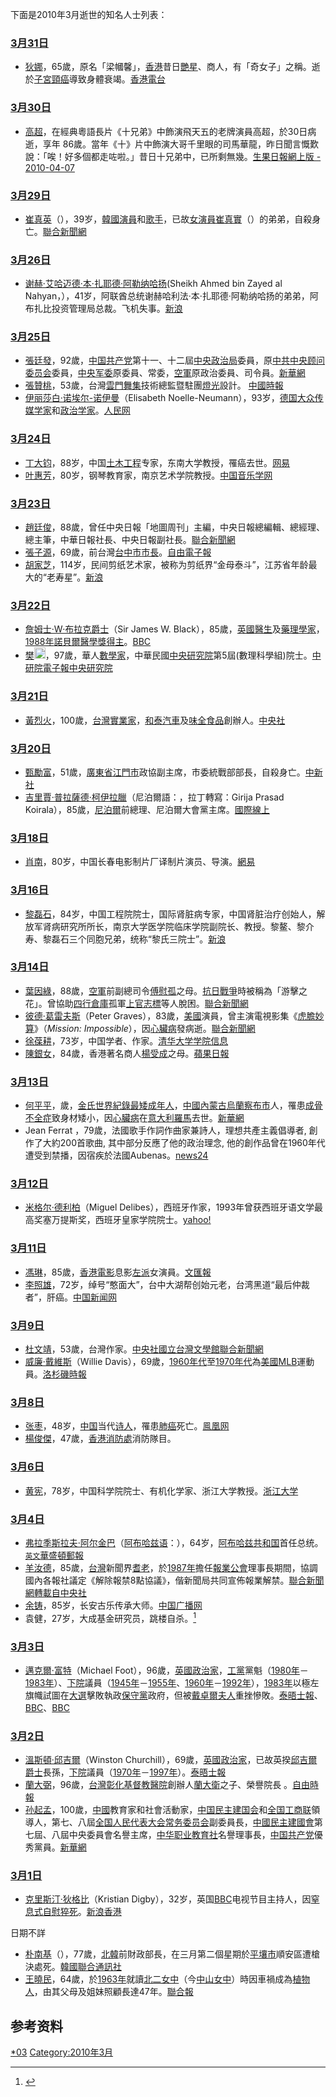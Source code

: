 {{noteTA
|G1 = PoliticiansUK
|1 = zh-hans:职业特工队;zh-hk:職業特工隊;zh-tw:虎膽妙算;
}}
{{MonthTOC|2010年|逝世人物列表}}

下面是2010年3月逝世的知名人士列表：

=== [[3月31日|3月31日]] ===
*[[狄娜|狄娜]]，65歲，原名「梁幗馨」，[[香港|香港]]昔日[[艷星|艷星]]、商人，有「奇女子」之稱。逝於[[子宮頸癌|子宮頸癌]]導致身體衰竭。[http://www.rthk.org.hk/rthk/news/expressnews/news.htm?expressnews&20100401&55&658039 香港電台]{{Wayback|url=http://www.rthk.org.hk/rthk/news/expressnews/news.htm?expressnews&20100401&55&658039 |date=20160304131447 }}

=== [[3月30日|3月30日]] ===
*[[高超|高超]]，在經典粵語長片《十兄弟》中飾演飛天五的老牌演員高超，於30日病逝，享年 86歲。當年《十》片中飾演大哥千里眼的司馬華龍，昨日聞言慨歎說：「唉！好多個都走咗啦。」昔日十兄弟中，已所剩無幾。[http://news.hotpot.hk/fruit/art_main.php?iss_id=20100407&sec_id=462&art_id=13902032   生果日報網上版 - 2010-04-07]{{dead link|date=十一月 2017 |bot=InternetArchiveBot }}

=== [[3月29日|3月29日]] ===
*[[崔真英|崔真英]]（{{lang|ko|최진영}}），39岁，[[韓國|韓國]][[演員|演員]]和[[歌手|歌手]]，已故[[女演員|女演員]][[崔真實|崔真實]]（{{lang|ko|최진실}}）的弟弟，自殺身亡。[https://web.archive.org/web/20100401100539/http://udn.com/NEWS/ENTERTAINMENT/ENT5/5504833.shtml 聯合新聞網]

=== [[3月26日|3月26日]] ===
*[[谢赫·艾哈迈德·本·扎耶德·阿勒纳哈扬|谢赫·艾哈迈德·本·扎耶德·阿勒纳哈扬]](Sheikh Ahmed bin Zayed al Nahyan，{{lang-ar|أحمد بن زايد آل نهيان}}），41岁，阿联酋总统谢赫哈利法·本·扎耶德·阿勒纳哈扬的弟弟，阿布扎比投资管理局总裁。飞机失事。[http://news.sina.com.cn/w/2010-03-31/033317298807s.shtml 新浪]{{Wayback|url=http://news.sina.com.cn/w/2010-03-31/033317298807s.shtml |date=20190608050717 }}

=== [[3月25日|3月25日]] ===
*[[張廷發|張廷發]]，92歲，[[中国共产党|中国共产党]]第十一、十二屆[[中国共产党中央政治局|中央政治局]]委員，原[[中共中央顾问委员会|中共中央顾问委员会]]委員，[[中央军委|中央军委]]原委員、常委，[[中國人民解放軍空軍|空軍]]原政治委員、司令員。[http://news.xinhuanet.com/politics/2010-03/25/content_13246258.htm 新華網]
*[[張贊桃|張贊桃]]，53歲，台灣[[雲門舞集|雲門舞集]]技術總監暨駐團[[燈光|燈光]]設計。 [https://web.archive.org/web/20100406054939/http://news.chinatimes.com/reading/0%2C5251%2C110513x112010040400254%2C00.html 中國時報]
*[[伊丽莎白·诺埃尔-诺伊曼|伊丽莎白·诺埃尔-诺伊曼]]（Elisabeth Noelle-Neumann），93岁，[[德国|德国]][[大众传媒学|大众传媒学家]]和[[政治学|政治学家]]。[http://media.people.com.cn/GB/40606/11237500.html 人民网]{{Wayback|url=http://media.people.com.cn/GB/40606/11237500.html |date=20180927200623 }}

=== [[3月24日|3月24日]] ===
*[[丁大钧|丁大钧]]，88岁，中国[[土木工程|土木工程]]专家，东南大学教授，罹癌去世。[https://web.archive.org/web/20181003090606/http://news.163.com/10/0326/03/62M1MKGQ000146BB.html 网易]
*[[叶惠芳|叶惠芳]]，80岁，钢琴教育家，南京艺术学院教授。[https://web.archive.org/web/20100918231930/http://musicology.cn/news/news/201003/5938.html 中国音乐学网]

=== [[3月23日|3月23日]] ===
*[[趙廷俊|趙廷俊]]，88歲，曾任中央日報「地圖周刊」主編，中央日報總編輯、總經理、總主筆，中華日報社長、中央日報副社長。[https://web.archive.org/web/20100405232105/http://udn.com/NEWS/NATIONAL/NAT5/5514997.shtml 聯合新聞網]
*[[張子源|張子源]]，69歲，前台灣[[台中市|台中市]][[台中市市長|市長]]。[https://web.archive.org/web/20101031210906/http://www.libertytimes.com.tw/2010/new/mar/24/today-center15.htm 自由電子報]
*[[胡家芝|胡家芝]]，114岁，民间剪纸艺术家，被称为剪纸界“金母泰斗”，江苏省年龄最大的“老寿星”。[http://news.sina.com.cn/s/2010-03-25/032919934729.shtml 新浪]{{Wayback|url=http://news.sina.com.cn/s/2010-03-25/032919934729.shtml |date=20190609003303 }}

=== [[3月22日|3月22日]] ===
*[[詹姆士·W·布拉克|詹姆士·W·布拉克爵士]]（Sir James W. Black），85歲，[[英國|英國]][[醫生|醫生]]及[[藥理學|藥理學家]]，[[1988年|1988年]][[諾貝爾生理學或醫學獎|諾貝爾醫學獎得主]]。[http://news.bbc.co.uk/2/hi/uk_news/scotland/glasgow_and_west/8580567.stm BBC]{{Wayback|url=http://news.bbc.co.uk/2/hi/uk_news/scotland/glasgow_and_west/8580567.stm |date=20201109064654 }}
*[[樊土畿|樊]][[File:zh_cj-gviw.svg|18px]]，97歲，華人[[數學家|數學家]]，中華民國[[中央研究院|中央研究院]]第5屆(數理科學組)院士。[https://web.archive.org/web/20160304185733/http://newsletter.sinica.edu.tw/news/read_news.php?nid=4634 中研院電子報][https://academicians.sinica.edu.tw/index.php?func=1-D 中央研究院]{{Wayback|url=https://academicians.sinica.edu.tw/index.php?func=1-D |date=20161102125806 }}

=== [[3月21日|3月21日]] ===
*[[黃烈火|黃烈火]]，100歲，[[台灣|台灣]][[實業家|實業家]]，[[和泰汽車|和泰汽車]]及[[味全食品|味全食品]]創辦人。[http://www.etaiwannews.com/etn/news_content.php?id=1209082&lang=tc_news&cate_img=259.jpg&cate_rss=ED,HD 中央社]{{Wayback|url=http://www.etaiwannews.com/etn/news_content.php?id=1209082&lang=tc_news&cate_img=259.jpg&cate_rss=ED,HD |date=20160305011910 }}

=== [[3月20日|3月20日]] ===
*[[甄勵富|甄勵富]]，51歲，[[廣東省|廣東省]][[江門市|江門市]]政協副主席，市委統戰部部長，自殺身亡。[http://www.chinanews.com.cn/sh/news/2010/03-20/2181210.shtml 中新社]{{Wayback|url=http://www.chinanews.com.cn/sh/news/2010/03-20/2181210.shtml |date=20100609211747 }}
*[[吉里賈·普拉薩德·柯伊拉臘|吉里賈·普拉薩德·柯伊拉臘]]（尼泊爾語：{{lang|ne|गिरिजा प्रसाद कोइराला}}，拉丁轉寫：Girija Prasad Koirala），85歲，[[尼泊爾|尼泊爾]]前總理、尼泊爾大會黨主席。[http://gb.cri.cn/27824/2010/03/20/2225s2790781.htm 國際線上]{{Wayback|url=http://gb.cri.cn/27824/2010/03/20/2225s2790781.htm |date=20160304113917 }}

=== [[3月18日|3月18日]] ===
*[[肖南|肖南]]，80岁，中国长春电影制片厂译制片演员、导演。[https://web.archive.org/web/20160305075430/http://ent.163.com/10/0322/04/62BR6URC00032DGD.html 網易]

=== [[3月16日|3月16日]] ===
*[[黎磊石|黎磊石]]，84岁，中国工程院院士，国际肾脏病专家，中国肾脏治疗创始人，解放军肾病研究所所长，南京大学医学院临床学院副院长、教授。黎鳌、黎介寿、黎磊石三个同胞兄弟，统称“黎氏三院士”。[http://news.sina.com.cn/o/2010-03-17/033217227056s.shtml 新浪]{{Wayback|url=http://news.sina.com.cn/o/2010-03-17/033217227056s.shtml |date=20190609145148 }}

=== [[3月14日|3月14日]] ===
*[[葉因綠|葉因綠]]，88歲，[[空軍|空軍]]前副總司令[[傅慰孤|傅慰孤]]之母。[[抗日戰爭|抗日戰爭]]時被稱為「游擊之花」。曾協助[[四行倉庫|四行倉庫]]孤軍[[上官志標|上官志標]]等人脫困。[https://web.archive.org/web/20100323072409/http://udn.com/NEWS/NATIONAL/NAT5/5479865.shtml 聯合新聞網]
*[[彼德·葛雷夫斯|彼德·葛雷夫斯]]（Peter Graves），83歲，[[美國|美國]]演員，曾主演電視影集《[[虎膽妙算|虎膽妙算]]》（''Mission: Impossible''），因[[心臟病|心臟病]]發病逝。[https://web.archive.org/web/20100323013246/http://udn.com/NEWS/ENTERTAINMENT/BREAKINGNEWS8/5477129.shtml 聯合新聞網]
*[[徐葆耕|徐葆耕]]，73岁，中国学者、作家。[http://rwxy.tsinghua.edu.cn/show.asp?id=1308 清华大学学院信息]{{Dead link|date=2019年2月 |bot=InternetArchiveBot |fix-attempted=yes }}
*[[陳銀女|陳銀女]]，84歲，香港著名商人[[楊受成|楊受成]]之母。[http://hk.apple.nextmedia.com/entertainment/art/20100315/13820599 蘋果日報]{{Wayback|url=http://hk.apple.nextmedia.com/entertainment/art/20100315/13820599 |date=20160304212409 }}

=== [[3月13日|3月13日]] ===
*[[何平平|何平平]]，{{age|1988|7|1|2010|3|13}}歲，[[金氏世界紀錄|金氏世界紀錄]][[最矮成年人|最矮成年人]]，[[中國|中國]][[內蒙古|內蒙古]][[烏蘭察布市|烏蘭察布市]]人，罹患[[成骨不全症|成骨不全症]]致身材矮小，因[[心臟病|心臟病]]在[[意大利|意大利]][[羅馬|羅馬]]去世。[http://news.xinhuanet.com/photo/2010-03/16/content_13178669.htm 新華網]{{Wayback|url=http://news.xinhuanet.com/photo/2010-03/16/content_13178669.htm |date=20100322205511 }}
*Jean Ferrat ，79歲，法國歌手作詞作曲家兼詩人，理想共產主義倡導者, 創作了大約200首歌曲, 其中部分反應了他的政治理念, 他的創作品曾在1960年代遭受到禁播，因宿疾於法國Aubenas。[http://www.news24.com/Entertainment/International/Singer-Jean-Ferrat-dead-at-79-20100313 news24]{{Wayback|url=http://www.news24.com/Entertainment/International/Singer-Jean-Ferrat-dead-at-79-20100313 |date=20190616170526 }}

=== [[3月12日|3月12日]] ===
*[[米格尔·德利柏|米格尔·德利柏]]（Miguel Delibes），西班牙作家，1993年曾获西班牙语文学最高奖塞万提斯奖，西班牙皇家学院院士。[http://news.yahoo.com/s/ap/20100312/ap_on_en_ot/eu_obit_delibes yahoo!]

=== [[3月11日|3月11日]] ===
*[[馮琳|馮琳]]，85歲，[[香港電影|香港電影]]息影[[大中華地區左派、右派|左派]]女演員。[https://web.archive.org/web/20111204194812/http://paper.wenweipo.com/2010/03/19/EN1003190007.htm 文匯報]
*[[李照雄|李照雄]]，72岁，绰号“憨面大”，台中大湖帮创始元老，台湾黑道“最后仲裁者”，肝癌。[http://www.chinanews.com.cn/tw/tw-mswx/news/2010/03-12/2165401.shtml 中国新闻网]{{Wayback|url=http://www.chinanews.com.cn/tw/tw-mswx/news/2010/03-12/2165401.shtml |date=20101122045908 }}

=== [[3月9日|3月9日]] ===
*[[杜文靖|杜文靖]]，53歲，台灣作家。[https://web.archive.org/web/20160306020854/http://www.cna.com.tw/ShowNews/Detail.aspx?pNewsID=201003290305&pType0=aEDU&pTypeSel=0 中央社][https://web.archive.org/web/20150601174250/http://www.nmtl.gov.tw/index.php?option=com_content&task=view&id=1568&Itemid=15 國立台灣文學館][http://udn.com/NEWS/NATIONAL/BREAKINGNEWS1/5505223.shtml 聯合新聞網]{{dead link|date=十一月 2017 |bot=InternetArchiveBot }}
*[[威廉·戴維斯|威廉·戴維斯]]（Willie Davis），69歲，[[1960年代|1960年代]]至[[1970年代|1970年代]]為[[美國|美國]][[MLB|MLB]]運動員。[http://latimesblogs.latimes.com/lanow/2010/03/former-dodger-willie-davis-found-dead-in-burbank-home.html 洛杉磯時報]{{Wayback|url=http://latimesblogs.latimes.com/lanow/2010/03/former-dodger-willie-davis-found-dead-in-burbank-home.html |date=20190629180459 }}

=== [[3月8日|3月8日]] ===
*[[张枣|张枣]]，48岁，[[中国|中国]]当代[[诗人|诗人]]，罹患[[肺癌|肺癌]]死亡。[http://book.ifeng.com/culture/whrd/detail_2010_03/09/364125_0.shtml 鳯凰网]{{Wayback|url=http://book.ifeng.com/culture/whrd/detail_2010_03/09/364125_0.shtml |date=20180927052534 }}
*[[楊俊傑|楊俊傑]]，47歲，[[香港消防處|香港消防處]]消防隊目。
=== [[3月6日|3月6日]] ===
*[[黄宪|黄宪]]，78岁，中国科学院院士、有机化学家、浙江大学教授。[https://web.archive.org/web/20120111051535/http://www.news.zju.edu.cn/news.php?id=29613 浙江大学]

=== [[3月4日|3月4日]] ===
*[[弗拉季斯拉夫·阿尔金巴|弗拉季斯拉夫·阿尔金巴]]（[[阿布哈兹语|阿布哈兹语]]：{{lang|ab|Владислав Григори-иҧа Арӡынба}}），64岁，[[阿布哈兹共和国|阿布哈兹共和国]]首任总统。[http://www.washingtonpost.com/wp-dyn/content/article/2010/03/04/AR2010030404924.html <small>英文</small>華盛頓郵報]{{Wayback|url=http://www.washingtonpost.com/wp-dyn/content/article/2010/03/04/AR2010030404924.html |date=20181003065614 }}
*[[羊汝德|羊汝德]]，85歲，[[台灣|台灣]]新聞界[[耆老|耆老]]，於[[1987年|1987年]]擔任[[報業公會|報業公會]]理事長期間，協調國內各報社議定《解除報禁8點協議》，偕新聞局共同宣佈報業解禁。[http://udn.com/NEWS/NATIONAL/BREAKINGNEWS1/5483548.shtml 聯合新聞網轉載自中央社]{{dead link|date=十一月 2017 |bot=InternetArchiveBot }}
*[[余铸|余铸]]，85岁，长安古乐传承大师。[http://www.cnr.cn/allnews/201003/t20100306_506111667.html 中国广播网]{{Wayback|url=http://www.cnr.cn/allnews/201003/t20100306_506111667.html |date=20190822040949 }}
*袁健，27岁，大成基金研究员，跳楼自杀。<ref>{{Cite web|url=http://finance.ifeng.com/fund/jjdt/20100319/1945819.shtml|title=大成基金研究员被炒后跳楼自杀_财经_凤凰网|accessdate=2018-11-15|work=finance.ifeng.com|archive-date=2019-06-09|archive-url=https://web.archive.org/web/20190609145158/http://finance.ifeng.com/fund/jjdt/20100319/1945819.shtml|dead-url=no}}</ref>

=== [[3月3日|3月3日]] ===
*[[邁克爾·富特|邁克爾·富特]]（Michael Foot），96歲，[[英國|英國]][[政治家|政治家]]，[[英國工黨|工黨]]黨魁（[[1980年|1980年]]－[[1983年|1983年]]）、[[英國下議院|下院]]議員（[[1945年|1945年]]－[[1955年|1955年]]、[[1960年|1960年]]－[[1992年|1992年]]），[[1983年|1983年]]以極左旗幟試圖在[[英國大選|大選]]擊敗執政[[英國保守黨|保守黨]]政府，但被[[戴卓爾夫人|戴卓爾夫人]]重挫慘敗。[http://www.timesonline.co.uk/tol/news/politics/article7047934.ece 泰晤士報]、[http://news.bbc.co.uk/2/hi/uk_news/politics/8547228.stm BBC]{{Wayback|url=http://news.bbc.co.uk/2/hi/uk_news/politics/8547228.stm |date=20100305111549 }}、[http://news.bbc.co.uk/2/hi/uk_news/politics/932797.stm BBC]{{Wayback|url=http://news.bbc.co.uk/2/hi/uk_news/politics/932797.stm |date=20201109075239 }}

=== [[3月2日|3月2日]] ===
*[[溫斯頓·邱吉爾_(1940-2010)|溫斯頓·邱吉爾]]（Winston Churchill），69歲，[[英國|英國]][[政治家|政治家]]，已故英揆[[邱吉爾|邱吉爾爵士]]長孫，[[英國下議院|下院]]議員（[[1970年|1970年]]－[[1997年|1997年]]）。[http://www.timesonline.co.uk/tol/comment/obituaries/article7047137.ece 泰晤士報]{{Wayback|url=http://www.timesonline.co.uk/tol/comment/obituaries/article7047137.ece |date=20110718114239 }}
*[[蘭大弼|蘭大弼]]，96歲，[[台灣|台灣]][[彰化基督教醫院|彰化基督教醫院]]創辦人[[蘭大衛|蘭大衛]]之子、榮譽院長 。[https://web.archive.org/web/20111102123552/http://www.libertytimes.com.tw/2010/new/mar/9/today-life12.htm 自由時報]
*[[孙起孟|孙起孟]]，100歲，[[中國|中國]]教育家和社會活動家，[[中国民主建国会|中国民主建国会]]和[[全国工商联|全国工商联]]領導人，第七、八屆[[全国人民代表大会常务委员会|全国人民代表大会常务委员会]]副委員長，[[中國民主建國會|中國民主建國會]]第七屆、八屆中央委員會名譽主席，[[中华职业教育社|中华职业教育社]]名譽理事長，[[中国共产党|中国共产党]]優秀黨員。[http://news.xinhuanet.com/politics/2010-03/02/content_13083259.htm 新華網]{{Wayback|url=http://news.xinhuanet.com/politics/2010-03/02/content_13083259.htm |date=20100305113608 }}

=== [[3月1日|3月1日]] ===
*[[克里斯汀·狄格比|克里斯汀·狄格比]]（Kristian Digby），32岁，英国[[BBC|BBC]]电视节目主持人，因[[窒息式自慰|窒息式自慰]][[猝死|猝死]]。[https://web.archive.org/web/20100407201813/http://news.sina.com.hk/cgi-bin/nw/show.cgi/12/1/1/1443537/1.html 新浪香港]
;日期不詳
*[[朴南基|朴南基]]（{{lang|ko|박남기}}），77歲，[[北韓|北韓]]前財政部長，在三月第二個星期於[[平壤市|平壤市]]順安區遭槍決處死。[http://chinese.yonhapnews.co.kr/n_international/2010/03/18/8000000000ACK20100318001400881.HTML 韓國聯合通訊社]{{Wayback|url=http://chinese.yonhapnews.co.kr/n_international/2010/03/18/8000000000ACK20100318001400881.HTML |date=20180928031509 }}
*[[王曉民|王曉民]]，64歲，於[[1963年|1963年]]就讀[[北二女中|北二女中]]（今[[中山女中|中山女中]]）時因車禍成為[[植物人|植物人]]，由其父母及姐妹照顧長達47年。[https://web.archive.org/web/20111204141647/http://udn.com/NEWS/NATIONAL/NAT2/6075332.shtml 聯合報]

== 参考资料 ==
{{reflist}}

{{各年各月份逝世人物}}

[[Category:2010年逝世|*03]]
[[Category:2010年3月|Category:2010年3月]]